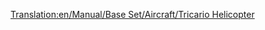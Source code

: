 [[Translation:en/Manual/Base Set/Aircraft/Tricario Helicopter]]
{{hu/Navbox Légi járművek}}
{{hu/Helikopterek|Name=Tricario Helikopter
|Image=[[File:en/SikorskyHelicopter.png|Tricario Helicopter]]
|Cost=30,761 (61,522)
|Speed=322 km/h (200 MPH)
|Annual=2,278 (4,556)
|Designed=1957
|Lifespan=20
|Capacity=40 utas és 15 csomag levél
|Description=A Tricario helikopter az első helikopter.
|Real-life=Sikorsky S-62 Helikopter 
}}